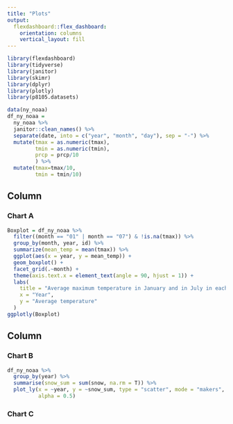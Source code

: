 ```yaml
---
title: "Plots"
output: 
  flexdashboard::flex_dashboard:
    orientation: columns
    vertical_layout: fill
---
```


```r
library(flexdashboard)
library(tidyverse)
library(janitor)
library(skimr)
library(dplyr)
library(plotly)
library(p8105.datasets)
```

```r
data(ny_noaa)
df_ny_noaa = 
  ny_noaa %>%
  janitor::clean_names() %>%
  separate(date, into = c("year", "month", "day"), sep = "-") %>%
  mutate(tmax = as.numeric(tmax),
         tmin = as.numeric(tmin),
         prcp = prcp/10
         ) %>%
  mutate(tmax=tmax/10,
         tmin = tmin/10) 
```


Column {data-width=650}
-----------------------------------------------------------------------

### Chart A

```r
Boxplot = df_ny_noaa %>%
  filter((month == "01" | month == "07") & !is.na(tmax)) %>%
  group_by(month, year, id) %>%
  summarize(mean_temp = mean(tmax)) %>% 
  ggplot(aes(x = year, y = mean_temp)) +
  geom_boxplot() +
  facet_grid(.~month) +
  theme(axis.text.x = element_text(angle = 90, hjust = 1)) +
  labs(
    title = "Average maximum temperature in January and in July in each station across years",
    x = "Year",
    y = "Average temperature"
  )
ggplotly(Boxplot)
```

Column {data-width=350}
-----------------------------------------------------------------------

### Chart B

```r
df_ny_noaa %>%
  group_by(year) %>%
  summarise(snow_sum = sum(snow, na.rm = T)) %>%
  plot_ly(x = ~year, y = ~snow_sum, type = "scatter", mode = "makers",
          alpha = 0.5)
```

### Chart C

```r

```

